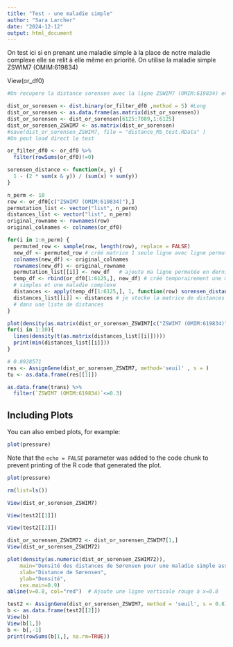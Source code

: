 ```yaml
---
title: "Test - une maladie simple"
author: "Sara Larcher"
date: "2024-12-12"
output: html_document
---
```

On test ici si en prenant une maladie simple à la place de notre maladie 
complexe elle se relit à elle même en priorité.
On utilise la maladie simple ZSWIM7 (OMIM:619834)

View(or_df0)

```r

#On recupere la distance sorensen avec la ligne ZSWIM7 (OMIM:619834) en plus 

dist_or_sorensen <- dist.binary(or_filter_df0 ,method = 5) #Long 
dist_or_sorensen <- as.data.frame(as.matrix(dist_or_sorensen))
dist_or_sorensen <- dist_or_sorensen[6125:7089,1:6125]
dist_or_sorensen_ZSWIM7 <- as.matrix(dist_or_sorensen)
#save(dist_or_sorensen_ZSWIM7, file = "distance_MS_test.RData" )
#On peut load direct le test 

or_filter_df0 <- or_df0 %>% 
  filter(rowSums(or_df0)!=0)
```

```r
sorensen_distance <- function(x, y) {
  1 - (2 * sum(x & y)) / (sum(x) + sum(y))
}

n_perm <- 10
row <- or_df0[c("ZSWIM7 (OMIM:619834)"),]
permutation_list <- vector("list", n_perm)
distances_list <- vector("list", n_perm)
original_rowname <- rownames(row)
original_colnames <- colnames(or_df0)

for(i in 1:n_perm) {
  permuted_row <- sample(row, length(row), replace = FALSE)
  new_df <- permuted_row # créé matrice 1 seule ligne avec ligne permutée 
  colnames(new_df) <- original_colnames
  rownames(new_df) <- original_rowname
  permutation_list[[i]] <- new_df   # ajoute ma ligne permutée en dernier indice de ma liste de permutation
  temp_df <- rbind(or_df0[1:6125,], new_df) # créé temporairement une matrice les 6125 maladies 
  # simples et une maladie complexe 
  distances <- apply(temp_df[1:6125,], 1, function(row) sorensen_distance(as.numeric(row), as.numeric(new_df)))
  distances_list[[i]] <- distances # je stocke la matrice de distances à 1 ligne pour ma maladie simple
  # dans une liste de distances
}

plot(density(as.matrix(dist_or_sorensen_ZSWIM7[c("ZSWIM7 (OMIM:619834)"),])),col='red',main = 'ZSWIM7 (OMIM:619834)')
for(i in 1:10){
  lines(density(t(as.matrix(distances_list[[i]]))))
  print(min(distances_list[[i]]))
}

# 0.8928571
res <- AssignGene(dist_or_sorensen_ZSWIM7, method='seuil' , s = )
tu <- as.data.frame(res[[1]])
```

```r
as.data.frame(trans) %>% 
  filter(`ZSWIM7 (OMIM:619834)`<=0.3)
```

## Including Plots

You can also embed plots, for example:

```r
plot(pressure)
```

Note that the `echo = FALSE` parameter was added to the code chunk to prevent printing of the R code that generated the plot.

```r
plot(pressure)
```
```r
rm(list=ls())
```

```r
View(dist_or_sorensen_ZSWIM7)
```

```r
View(test2[[1]])
```

```r
View(test2[[2]])
```

```r

dist_or_sorensen_ZSWIM72 <- dist_or_sorensen_ZSWIM7[1,]
View(dist_or_sorensen_ZSWIM72)

plot(density(as.numeric(dist_or_sorensen_ZSWIM72)),
    main="Densité des distances de Sørensen pour une maladie simple associée au gène ZSWIM7",
    xlab="Distance de Sørensen",
    ylab="Densité",
    cex.main=0.9)
abline(v=0.8, col="red")  # Ajoute une ligne verticale rouge à x=0.8
```

```r
test2 <- AssignGene(dist_or_sorensen_ZSWIM7, method = 'seuil', s = 0.8)
b <- as.data.frame(test2[[2]])
View(b)
View(b[1,])
b <- b[,-1]
print(rowSums(b[1,], na.rm=TRUE))
```
